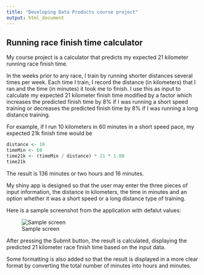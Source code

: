 ```yaml
---
title: "Developing Data Products course project"
output: html_document
---
```


## Running race finish time calculator

My course project is a calculator that predicts my expected 21 kilometer running race finish time.

In the weeks prior to any race, I train by running shorter distances several times per week. Each time I train, I record the distance (in kilometers) that I ran and the time (in minutes) it took me to finish. I use this as input to calculate my expected 21 kilometer finish time modified by a factor which increases the predicted finish time by 8% if I was running a short speed training or decreases the predicted finish time by 8% if I was running a long distance training.

For example, if I run 10 kilometers in 60 minutes in a short speed pace, my expected 21k finish time would be 

```r
distance <- 10
timeMin <- 60
time21k <- (timeMin / distance) * 21 * 1.08
time21k
```

The result is 136 minutes or two hours and 16 minutes.

My shiny app is designed so that the user may enter the three pieces of input information, the distance in kilometers, the time in minutes and an option whether it was a short speed or a long distance type of training.

Here is a sample screenshot from the application with defalut values:

![Sample screen](Screenshot.png "Sample screen")

After pressing the Submit button, the result is calculated, displaying the predicted 21 kilometer race finish time based on the input data.

Some formatting is also added so that the result is displayed in a more clear format by converting the total number of minutes into hours and minutes.
